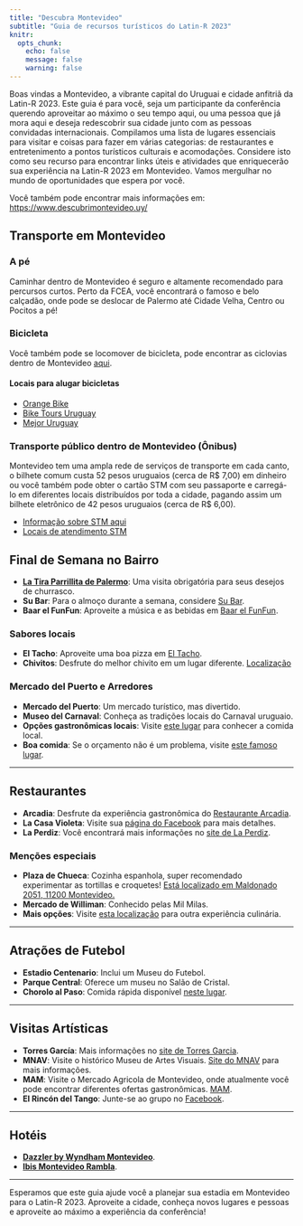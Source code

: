 ```yaml
---
title: "Descubra Montevideo"
subtitle: "Guia de recursos turísticos do Latin-R 2023"
knitr:
  opts_chunk:
    echo: false
    message: false
    warning: false
---
```


Boas vindas a Montevideo, a vibrante capital do Uruguai e cidade anfitriã da Latin-R 2023. Este guia é para você, seja um participante da conferência querendo aproveitar ao máximo o seu tempo aqui, ou uma pessoa que já mora aqui e deseja redescobrir sua cidade junto com as pessoas convidadas internacionais. Compilamos uma lista de lugares essenciais para visitar e coisas para fazer em várias categorias: de restaurantes e entretenimento a pontos turísticos culturais e acomodações. Considere isto como seu recurso para encontrar links úteis e atividades que enriquecerão sua experiência na Latin-R 2023 em Montevideo. Vamos mergulhar no mundo de oportunidades que espera por você.

Você também pode encontrar mais informações em: <https://www.descubrimontevideo.uy/>

## Transporte em Montevideo

### A pé

Caminhar dentro de Montevideo é seguro e altamente recomendado para percursos curtos. Perto da FCEA, você encontrará o famoso e belo calçadão, onde pode se deslocar de Palermo até Cidade Velha, Centro ou Pocitos a pé!

### Bicicleta

Você também pode se locomover de bicicleta, pode encontrar as ciclovias dentro de Montevideo [aqui](https://montevideo.gub.uy/mapa-montevideo-en-bici).

#### Locais para alugar bicicletas

- [Orange Bike](https://orangebike.com.uy/)
- [Bike Tours Uruguay](https://biketoursuruguay.com/)
- [Mejor Uruguay](https://www.mejoruruguay.com/bicis1.php)

### Transporte público dentro de Montevideo (Ônibus)

Montevideo tem uma ampla rede de serviços de transporte em cada canto, o bilhete comum custa 52 pesos uruguaios (cerca de R$ 7,00) em dinheiro ou você também pode obter o cartão STM com seu passaporte e carregá-lo em diferentes locais distribuídos por toda a cidade, pagando assim um bilhete eletrônico de 42 pesos uruguaios (cerca de R$ 6,00).

- [Informação sobre STM aqui](https://montevideo.gub.uy/areas-tematicas/sistema-de-transporte-metropolitano/tarjetas-stm/tarjeta-comun)
- [Locais de atendimento STM](https://montevideo.gub.uy/locales-stm)


## Final de Semana no Bairro

- **[La Tira Parrillita de Palermo](https://goo.gl/maps/VBEWR1FpD4pzrB29A)**: Uma visita obrigatória para seus desejos de churrasco.
- **Su Bar**: Para o almoço durante a semana, considere [Su Bar](https://maps.app.goo.gl/fvFrDkHRinQNj4iW9).
- **Baar el FunFun**: Aproveite a música e as bebidas em [Baar el FunFun](https://maps.app.goo.gl/2ZPDQPhSpannDFVp9).

### Sabores locais

- **El Tacho**: Aproveite uma boa pizza em [El Tacho](https://maps.app.goo.gl/j4LVKLUYB1fn6x9RA).
- **Chivitos**: Desfrute do melhor chivito em um lugar diferente. [Localização](https://maps.app.goo.gl/rjiPCefxeJeAv3kZ8)

### Mercado del Puerto e Arredores

- **Mercado del Puerto**: Um mercado turístico, mas divertido.
- **Museo del Carnaval**: Conheça as tradições locais do Carnaval uruguaio.
- **Opções gastronômicas locais**: Visite [este lugar](https://maps.app.goo.gl/8xYxGRUkGd84i4VAA) para conhecer a comida local.
- **Boa comida**: Se o orçamento não é um problema, visite [este famoso lugar](https://maps.app.goo.gl/WNTR8R5hQKSW6aMk8).

---

## Restaurantes

- **Arcadia**: Desfrute da experiência gastronômica do [Restaurante Arcadia](https://www.radissonvictoriaplaza.com.uy/categoria/Restaurante-Arcadia-9).
- **La Casa Violeta**: Visite sua [página do Facebook](https://www.facebook.com/lacasavioleta/?locale=es_LA) para mais detalhes.
- **La Perdiz**: Você encontrará mais informações no [site de La Perdiz](https://laperdiz.com.uy/).

### Menções especiais

- **Plaza de Chueca**: Cozinha espanhola, super recomendado experimentar as tortillas e croquetes! [Está localizado em Maldonado 2051, 11200 Montevideo.](https://maps.app.goo.gl/yjBPrwduf1e7jSEq6) 
- **Mercado de Williman**: Conhecido pelas Mil Milas.
- **Mais opções**: Visite [esta localização](https://maps.app.goo.gl/ogr56T14YhrWTxSB6) para outra experiência culinária.

---

## Atrações de Futebol

- **Estadio Centenario**: Inclui um Museu do Futebol.
- **Parque Central**: Oferece um museu no Salão de Cristal.
- **Chorolo al Paso**: Comida rápida disponível [neste lugar](https://maps.app.goo.gl/KKS2xkcWZgrr85u39).

---

## Visitas Artísticas

- **Torres García**: Mais informações no [site de Torres Garcia](https://www.torresgarcia.org.uy/).
- **MNAV**: Visite o histórico Museu de Artes Visuais. [Site do MNAV](https://mnav.gub.uy/) para mais informações.
- **MAM**: Visite o Mercado Agricola de Montevideo, onde atualmente você pode encontrar diferentes ofertas gastronômicas. [MAM](https://www.mam.com.uy/).
- **El Rincón del Tango**: Junte-se ao grupo no [Facebook](https://www.facebook.com/groups/ELRINCONDELTANGO.2014/).

---

## Hotéis

- [**Dazzler by Wyndham Montevideo**](https://www.booking.com/Share-OB9n0Q).
- [**Ibis Montevideo Rambla**](https://www.booking.com/Share-56zkav).

---

Esperamos que este guia ajude você a planejar sua estadia em Montevideo para o Latin-R 2023. Aproveite a cidade, conheça novos lugares e pessoas e aproveite ao máximo a experiência da conferência!